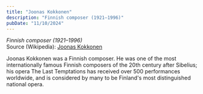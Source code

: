 ```yaml
---
title: "Joonas Kokkonen"
description: "Finnish composer (1921–1996)"
pubDate: "11/10/2024"
---
```


*Finnish composer (1921–1996)*  
Source (Wikipedia): [Joonas Kokkonen][1]

Joonas Kokkonen was a Finnish composer. He was one of the most internationally famous Finnish composers of the 20th century after Sibelius; his opera The Last Temptations has received over 500 performances worldwide, and is considered by many to be Finland's most distinguished national opera.

[1]: https://en.wikipedia.org/wiki/Joonas_Kokkonen
